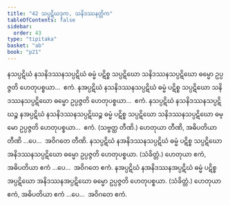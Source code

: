 ```yaml
---
title: "42 သပ္ပဋိဃဒုက, သနိဒဿနတ္တိက"
tableOfContents: false
sidebar:
  order: 43
type: "tipitaka"
basket: "ab"
book: "p21"
---
```



<DynamicBreadcrumb />

<Division number="90" book="p21" e="ch" v="40" p="367">

<Paragraph number="227" book="p21">
နသပ္ပဋိဃံ နသနိဒဿနသပ္ပဋိဃံ ဓမ္မံ ပဋိစ္စ သပ္ပဋိဃော သနိဒဿနသပ္ပဋိဃော ဓမ္မော ဥပ္ပဇ္ဇတိ ဟေတုပစ္စယာ…  ဧကံ.
</Paragraph>

<Paragraph number="228" book="p21">
နအပ္ပဋိဃံ နသနိဒဿနသပ္ပဋိဃံ ဓမ္မံ ပဋိစ္စ သပ္ပဋိဃော သနိဒဿနသပ္ပဋိဃော ဓမ္မော ဥပ္ပဇ္ဇတိ ဟေတုပစ္စယာ…  ဧကံ.
</Paragraph>

<Paragraph number="229" book="p21">
နသပ္ပဋိဃံ နသနိဒဿနသပ္ပဋိဃဉ္စ နအပ္ပဋိဃံ နသနိဒဿနသပ္ပဋိဃဉ္စ ဓမ္မံ ပဋိစ္စ သပ္ပဋိဃော သနိဒဿနသပ္ပဋိဃော ဓမ္မော ဥပ္ပဇ္ဇတိ ဟေတုပစ္စယာ…  ဧကံ. (သဗ္ဗတ္ထ တီဏိ.) ဟေတုယာ တီဏိ, အဓိပတိယာ တီဏိ …ပေ…  အဝိဂတေ တီဏိ.
</Paragraph>

<Paragraph number="230" book="p21">
နသပ္ပဋိဃံ နအနိဒဿနသပ္ပဋိဃံ ဓမ္မံ ပဋိစ္စ သပ္ပဋိဃော အနိဒဿနသပ္ပဋိဃော ဓမ္မော ဥပ္ပဇ္ဇတိ ဟေတုပစ္စယာ. (သံခိတ္တံ.) ဟေတုယာ ဧကံ, အဓိပတိယာ ဧကံ …ပေ…  အဝိဂတေ ဧကံ.
</Paragraph>

<Paragraph number="231" book="p21">
နအပ္ပဋိဃံ နအနိဒဿနအပ္ပဋိဃံ ဓမ္မံ ပဋိစ္စ အပ္ပဋိဃော အနိဒဿနအပ္ပဋိဃော ဓမ္မော ဥပ္ပဇ္ဇတိ ဟေတုပစ္စယာ. (သံခိတ္တံ.) ဟေတုယာ ဧကံ, အဓိပတိယာ ဧကံ …ပေ…  အဝိဂတေ ဧကံ.
</Paragraph>
</Division>
